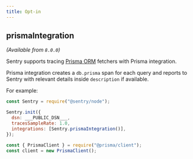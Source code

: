 ```yaml
---
title: Opt-in
---
```


## prismaIntegration

_(Available from `8.0.0`)_

Sentry supports tracing [Prisma ORM](https://www.prisma.io/) fetchers with Prisma integration.

Prisma integration creates a `db.prisma` span for each query and reports to Sentry with relevant details inside `description` if available.

For example:

<SignInNote />

```javascript
const Sentry = require("@sentry/node");

Sentry.init({
  dsn: ___PUBLIC_DSN___,
  tracesSampleRate: 1.0,
  integrations: [Sentry.prismaIntegration()],
});

const { PrismaClient } = require("@prisma/client");
const client = new PrismaClient();
```
